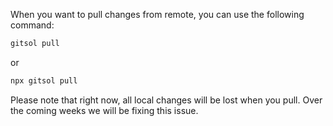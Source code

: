 When you want to pull changes from remote, you can use the following command:

```bash
gitsol pull
```

or

```bash
npx gitsol pull
```

Please note that right now, all local changes will be lost when you pull. Over the coming weeks we will be fixing this issue.
